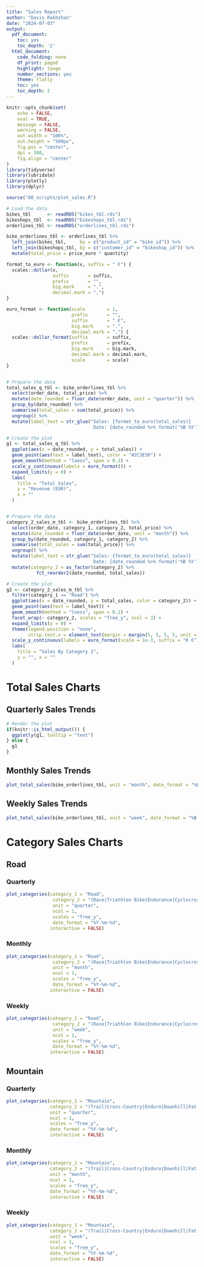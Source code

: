 ```yaml
---
title: "Sales Report"
author: "Davis Rakhshan"
date: "2024-07-03"
output:
  pdf_document:
    toc: yes
    toc_depth: '2'
  html_document:
    code_folding: none
    df_print: paged
    highlight: tango
    number_sections: yes
    theme: flatly
    toc: yes
    toc_depth: 2
---
```



```r
knitr::opts_chunk$set(
    echo = FALSE,
    eval = TRUE,
    message = FALSE,
    warning = FALSE,
    out.width = "100%",
    out.height = "500px",
    fig.pos = "center",
    dpi = 300,
    fig.align = "center"
)
library(tidyverse)
library(lubridate)
library(plotly)
library(dplyr)

source("00_scripts/plot_sales.R")

# Load the data
bikes_tbl      <- readRDS("bikes_tbl.rds")
bikeshops_tbl  <- readRDS("bikeshops_tbl.rds")
orderlines_tbl <- readRDS("orderlines_tbl.rds")

bike_orderlines_tbl <- orderlines_tbl %>%
  left_join(bikes_tbl,     by = c("product_id" = "bike_id")) %>%
  left_join(bikeshops_tbl, by = c("customer_id" = "bikeshop_id")) %>%
  mutate(total_price = price_euro * quantity)

format_to_euro <- function(x, suffix = " €") {
  scales::dollar(x,
                 suffix       = suffix,
                 prefix       = "",
                 big.mark     = ".",
                 decimal.mark = ",")
}

euro_format <- function(scale        = 1,
                        prefix       = "",
                        suffix       = " €",
                        big.mark     = ".",
                        decimal.mark = ",") {
  scales::dollar_format(suffix       = suffix,
                        prefix       = prefix,
                        big.mark     = big.mark,
                        decimal.mark = decimal.mark,
                        scale        = scale)
}


# Prepare the data
total_sales_q_tbl <- bike_orderlines_tbl %>%
  select(order_date, total_price) %>%
  mutate(date_rounded = floor_date(order_date, unit = "quarter")) %>%
  group_by(date_rounded) %>%
  summarise(total_sales = sum(total_price)) %>%
  ungroup() %>%
  mutate(label_text = str_glue("Sales: {format_to_euro(total_sales)}
                                Date: {date_rounded %>% format('%B %Y')}"))

# Create the plot
g1 <- total_sales_q_tbl %>%
  ggplot(aes(x = date_rounded, y = total_sales)) +
  geom_point(aes(text = label_text), color = "#2C3E50") +
  geom_smooth(method = "loess", span = 0.2) +
  scale_y_continuous(labels = euro_format()) +
  expand_limits(y = 0) +
  labs(
    title = "Total Sales",
    y = "Revenue (EUR)",
    x = ""
  )


# Prepare the data
category_2_sales_m_tbl <- bike_orderlines_tbl %>%
  select(order_date, category_1, category_2, total_price) %>%
  mutate(date_rounded = floor_date(order_date, unit = "month")) %>%
  group_by(date_rounded, category_1, category_2) %>%
  summarise(total_sales = sum(total_price)) %>%
  ungroup() %>%
  mutate(label_text = str_glue("Sales: {format_to_euro(total_sales)}
                                Date: {date_rounded %>% format('%B %Y')}")) %>%
  mutate(category_2 = as_factor(category_2) %>%
           fct_reorder2(date_rounded, total_sales))

# Create the plot
g2 <- category_2_sales_m_tbl %>%
  filter(category_1 == "Road") %>%
  ggplot(aes(x = date_rounded, y = total_sales, color = category_2)) +
  geom_point(aes(text = label_text)) +
  geom_smooth(method = "loess", span = 0.2) +
  facet_wrap(~ category_2, scales = "free_y", ncol = 3) +
  expand_limits(y = 0) +
  theme(legend.position = "none",
        strip.text.x = element_text(margin = margin(5, 5, 5, 5, unit = "pt"))) +
  scale_y_continuous(labels = euro_format(scale = 1e-3, suffix = "K €")) +
  labs(
    title = "Sales By Category 2",
    y = "", x = ""
  )

```

# Total Sales Charts {.tabset .tabset-fade .tabset-pills}

## Quarterly Sales Trends

```r
# Render the plot
if(knitr::is_html_output()) {
  ggplotly(g1, tooltip = "text")
} else {
  g1
}
```

## Monthly Sales Trends


```r
plot_total_sales(bike_orderlines_tbl, unit = "month", date_format = "%B %d, %Y", interactive = FALSE)
```

## Weekly Sales Trends

```r
plot_total_sales(bike_orderlines_tbl, unit = "week", date_format = "%B %d, %Y", interactive = FALSE)
```


# Category Sales Charts {.tabset .tabset-fade .tabset-pills}

##  Road {.tabset .tabset-fade .tabset-pills}


### Quarterly
```r
plot_categories(category_1 = "Road", 
                 category_2 = "(Race|Triathlon Bike|Endurance|Cyclocross)", 
                 unit = "quarter",
                 ncol = 1, 
                 scales = "free_y", 
                 date_format = "%Y-%m-%d", 
                interactive = FALSE)
```

### Monthly
```r
plot_categories(category_1 = "Road", 
                 category_2 = "(Race|Triathlon Bike|Endurance|Cyclocross)", 
                 unit = "month",
                 ncol = 1, 
                 scales = "free_y", 
                 date_format = "%Y-%m-%d", 
                interactive = FALSE)
```

### Weekly
```r
plot_categories(category_1 = "Road", 
                 category_2 = "(Race|Triathlon Bike|Endurance|Cyclocross)", 
                 unit = "week",
                 ncol = 1, 
                 scales = "free_y", 
                 date_format = "%Y-%m-%d", 
                interactive = FALSE)
```


## Mountain {.tabset .tabset-fade .tabset-pills}

### Quarterly
```r
plot_categories(category_1 = "Mountain", 
                category_2 = "(Trail|Cross-Country|Enduro|Downhill|Fat Bikes|Dirt Jump)", 
                unit = "quarter",
                ncol = 1, 
                scales = "free_y", 
                date_format = "%Y-%m-%d", 
                interactive = FALSE)
```

### Monthly
```r
plot_categories(category_1 = "Mountain", 
                category_2 = "(Trail|Cross-Country|Enduro|Downhill|Fat Bikes|Dirt Jump)", 
                unit = "month",
                ncol = 1, 
                scales = "free_y", 
                date_format = "%Y-%m-%d", 
                interactive = FALSE)
```

### Weekly
```r
plot_categories(category_1 = "Mountain", 
                category_2 = "(Trail|Cross-Country|Enduro|Downhill|Fat Bikes|Dirt Jump)", 
                unit = "week",
                ncol = 1, 
                scales = "free_y", 
                date_format = "%Y-%m-%d", 
                interactive = FALSE)
```


